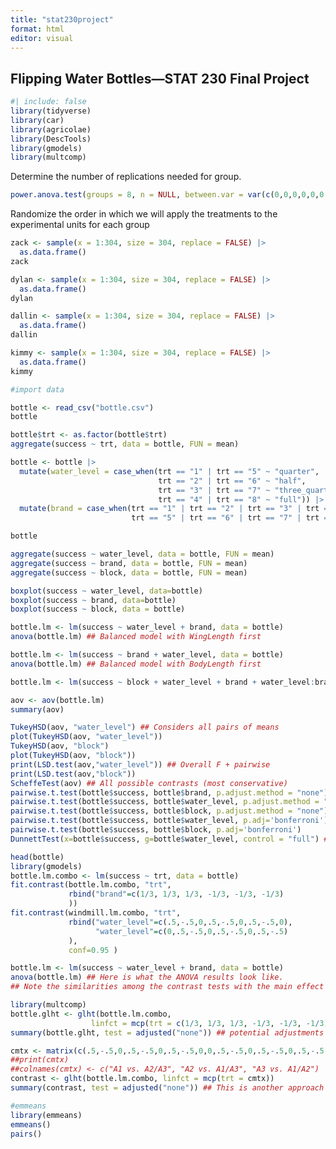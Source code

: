 ```yaml
---
title: "stat230project"
format: html
editor: visual
---
```


## Flipping Water Bottles---STAT 230 Final Project

```r
#| include: false
library(tidyverse)
library(car)
library(agricolae)
library(DescTools)
library(gmodels)
library(multcomp)
```

Determine the number of replications needed for group.

```r

power.anova.test(groups = 8, n = NULL, between.var = var(c(0,0,0,0,0,0,0,0.3)), within.var = 0.2, sig.level = 0.05, power = 0.8)

```

Randomize the order in which we will apply the treatments to the experimental units for each group

```r
zack <- sample(x = 1:304, size = 304, replace = FALSE) |>
  as.data.frame()
zack

dylan <- sample(x = 1:304, size = 304, replace = FALSE) |>
  as.data.frame()
dylan

dallin <- sample(x = 1:304, size = 304, replace = FALSE) |>
  as.data.frame()
dallin

kimmy <- sample(x = 1:304, size = 304, replace = FALSE) |>
  as.data.frame()
kimmy
```

```r
#import data

bottle <- read_csv("bottle.csv")
bottle
```

```r
bottle$trt <- as.factor(bottle$trt)
aggregate(success ~ trt, data = bottle, FUN = mean)
```

```r

bottle <- bottle |>
  mutate(water_level = case_when(trt == "1" | trt == "5" ~ "quarter",
                                 trt == "2" | trt == "6" ~ "half",
                                 trt == "3" | trt == "7" ~ "three_quarter",
                                 trt == "4" | trt == "8" ~ "full")) |>
  mutate(brand = case_when(trt == "1" | trt == "2" | trt == "3" | trt == "4" ~ "fiji",
                           trt == "5" | trt == "6" | trt == "7" | trt == "8" ~ "dasani"))

bottle
```

```r

aggregate(success ~ water_level, data = bottle, FUN = mean)
aggregate(success ~ brand, data = bottle, FUN = mean)
aggregate(success ~ block, data = bottle, FUN = mean)
```

```r
boxplot(success ~ water_level, data=bottle)
boxplot(success ~ brand, data=bottle)
boxplot(success ~ block, data = bottle)
```

```r
bottle.lm <- lm(success ~ water_level + brand, data = bottle)
anova(bottle.lm) ## Balanced model with WingLength first

bottle.lm <- lm(success ~ brand + water_level, data = bottle)
anova(bottle.lm) ## Balanced model with BodyLength first

bottle.lm <- lm(success ~ block + water_level + brand + water_level:brand, data = bottle)

aov <- aov(bottle.lm)
summary(aov)
```

```r
TukeyHSD(aov, "water_level") ## Considers all pairs of means
plot(TukeyHSD(aov, "water_level"))
TukeyHSD(aov, "block")
plot(TukeyHSD(aov, "block"))
print(LSD.test(aov,"water_level")) ## Overall F + pairwise
print(LSD.test(aov,"block"))
ScheffeTest(aov) ## All possible contrasts (most conservative)
pairwise.t.test(bottle$success, bottle$brand, p.adjust.method = "none")
pairwise.t.test(bottle$success, bottle$water_level, p.adjust.method = "none")
pairwise.t.test(bottle$success, bottle$block, p.adjust.method = "none")
pairwise.t.test(bottle$success, bottle$water_level, p.adj='bonferroni') ## very conservative
pairwise.t.test(bottle$success, bottle$block, p.adj='bonferroni')
DunnettTest(x=bottle$success, g=bottle$water_level, control = "full") ## Dunnetts test
```

```r
head(bottle)
library(gmodels)
bottle.lm.combo <- lm(success ~ trt, data = bottle)
fit.contrast(bottle.lm.combo, "trt", 
             rbind("brand"=c(1/3, 1/3, 1/3, -1/3, -1/3, -1/3)
             ))
fit.contrast(windmill.lm.combo, "trt",
             rbind("water_level"=c(.5,-.5,0,.5,-.5,0,.5,-.5,0),
                   "water_level"=c(0,.5,-.5,0,.5,-.5,0,.5,-.5)
             ),
             conf=0.95 )

bottle.lm <- lm(success ~ water_level + brand, data = bottle)
anova(bottle.lm) ## Here is what the ANOVA results look like.
## Note the similarities among the contrast tests with the main effect tests from the anova function
```

```r
library(multcomp)
bottle.glht <- glht(bottle.lm.combo, 
                  linfct = mcp(trt = c(1/3, 1/3, 1/3, -1/3, -1/3, -1/3)))
summary(bottle.glht, test = adjusted("none")) ## potential adjustments include bonferroni, holm, others 

cmtx <- matrix(c(.5,-.5,0,.5,-.5,0,.5,-.5,0,0,.5,-.5,0,.5,-.5,0,.5,-.5), ncol=6, byrow=TRUE)
##print(cmtx)
##colnames(cmtx) <- c("A1 vs. A2/A3", "A2 vs. A1/A3", "A3 vs. A1/A2")
contrast <- glht(bottle.lm.combo, linfct = mcp(trt = cmtx))
summary(contrast, test = adjusted("none")) ## This is another approach to calculating contrasts. It automatically includes an adjusted p-value for multiple tests.
```

```r
#emmeans
library(emmeans)
emmeans()
pairs()
```
